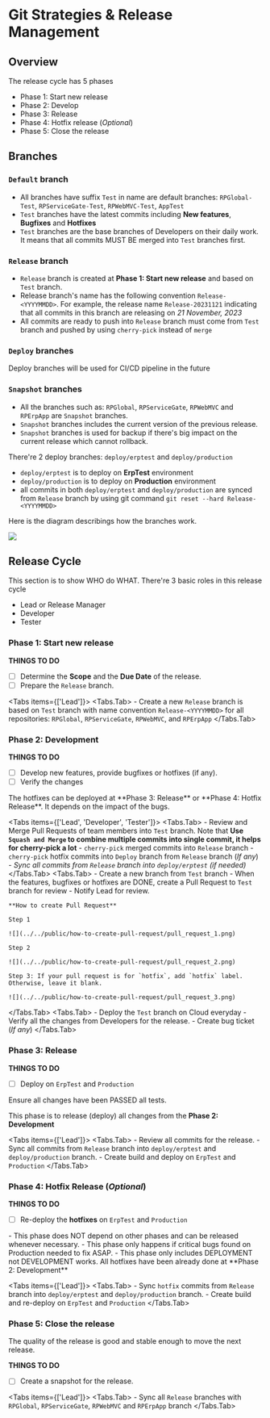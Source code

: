 
# Git Strategies & Release Management

## Overview

The release cycle has 5 phases

- Phase 1: Start new release
- Phase 2: Develop
- Phase 3: Release
- Phase 4: Hotfix release (*Optional*)
- Phase 5: Close the release

## Branches

### `Default` branch

- All branches have suffix `Test` in name are default branches: `RPGlobal-Test`, `RPServiceGate-Test`, `RPWebMVC-Test`, `AppTest`
- `Test` branches have the latest commits including **New features**, **Bugfixes** and **Hotfixes**
- `Test` branches are the base branches of Developers on their daily work. It means that all commits MUST BE merged into `Test` branches first.

### `Release` branch

- `Release` branch is created at **Phase 1: Start new release** and based on `Test` branch.
- Release branch's name has the following convention `Release-<YYYYMMDD>`. For example, the release name `Release-20231121` indicating that all commits in this branch are releasing on *21 November, 2023*
- All commits are ready to push into `Release` branch must come from `Test` branch and pushed by using `cherry-pick` instead of `merge`

### `Deploy` branches

<Callout type='info' emoji="📕">
  Deploy branches will be used for CI/CD pipeline in the future
</Callout>

### `Snapshot` branches

- All the branches such as: `RPGlobal`, `RPServiceGate`, `RPWebMVC` and `RPErpApp` are `Snapshot` branches.
- `Snapshot` branches includes the current version of the previous release. 
- `Snapshot` branches is used for backup if there's big impact on the current release which cannot rollback.

There're 2 deploy branches: `deploy/erptest` and `deploy/production`

- `deploy/erptest` is to deploy on **ErpTest** environment
- `deploy/production` is to deploy on **Production** environment
- all commits in both `deploy/erptest` and `deploy/production` are synced from `Release` branch by using git command `git reset --hard Release-<YYYYMMDD>`

Here is the diagram describings how the branches work.

![](../../public/release-management/release-process-overview.png)

## Release Cycle

This section is to show WHO do WHAT. There're 3 basic roles in this release cycle

- Lead or Release Manager
- Developer
- Tester

### Phase 1: Start new release

**THINGS TO DO**

- [ ] Determine the **Scope** and the **Due Date** of the release.  
- [ ] Prepare the `Release` branch.

<Tabs items={['Lead']}>
  <Tabs.Tab>
    - Create a new `Release` branch is based on `Test` branch with name convention `Release-<YYYYMMDD>` for all repositories: `RPGlobal`, `RPServiceGate`, `RPWebMVC`, and `RPErpApp`
  </Tabs.Tab>
</Tabs>

### Phase 2: Development

**THINGS TO DO**
- [ ] Develop new features, provide bugfixes or hotfixes (if any).
- [ ] Verify the changes

<Callout type='warning' emoji="❤️‍🔥">
  The hotfixes can be deployed at **Phase 3: Release** or **Phase 4: Hotfix Release**. It depends on the impact of the bugs.
</Callout>

<Tabs items={['Lead', 'Developer', 'Tester']}>
  <Tabs.Tab>
    - Review and Merge Pull Requests of team members into `Test` branch. Note that **Use `Squash and Merge` to combine multiple commits into single commit, it helps for cherry-pick a lot**
    - `cherry-pick` merged commits into `Release` branch
    - `cherry-pick` hotfix commits into `Deploy` branch from `Release` branch (*If any*)
    - *Sync all commits from `Release` branch into `deploy/erptest` (if needed)*
  </Tabs.Tab>
  <Tabs.Tab>
    - Create a new branch from `Test` branch
    - When the features, bugfixes or hotfixes are DONE, create a Pull Request to `Test` branch for review
    - Notify Lead for review.
    
    **How to create Pull Request**

    Step 1

    ![](../../public/how-to-create-pull-request/pull_request_1.png)

    Step 2

    ![](../../public/how-to-create-pull-request/pull_request_2.png)

    Step 3: If your pull request is for `hotfix`, add `hotfix` label. Otherwise, leave it blank.

    ![](../../public/how-to-create-pull-request/pull_request_3.png)

  </Tabs.Tab>
  <Tabs.Tab>
    - Deploy the `Test` branch on Cloud everyday
    - Verify all the changes from Developers for the release.
    - Create bug ticket (*If any*)
  </Tabs.Tab>
</Tabs>

### Phase 3: Release

**THINGS TO DO**
- [ ] Deploy on `ErpTest` and `Production`

<Callout type='info' emoji="✅">
  Ensure all changes have been PASSED all tests.
</Callout>

This phase is to release (deploy) all changes from the **Phase 2: Development**

<Tabs items={['Lead']}>
  <Tabs.Tab>
    - Review all commits for the release.
    - Sync all commits from `Release` branch into `deploy/erptest` and `deploy/production` branch.
    - Create build and deploy on `ErpTest` and `Production`
  </Tabs.Tab>
</Tabs>

### Phase 4: Hotfix Release (*Optional*)

**THINGS TO DO**
- [ ] Re-deploy the **hotfixes** on `ErpTest` and `Production`

<Callout type='warning' emoji="❤️‍🔥">
  - This phase does NOT depend on other phases and can be released whenever necessary.
  - This phase only happens if critical bugs found on Production needed to fix ASAP.
  - This phase only includes DEPLOYMENT not DEVELOPMENT works. All hotfixes have been already done at **Phase 2: Development**
</Callout>

<Tabs items={['Lead']}>
  <Tabs.Tab>
    - Sync `hotfix` commits from `Release` branch into `deploy/erptest` and `deploy/production` branch.
    - Create build and re-deploy on `ErpTest` and `Production`
  </Tabs.Tab>
</Tabs>

### Phase 5: Close the release

The quality of the release is good and stable enough to move the next release.

**THINGS TO DO**
- [ ] Create a snapshot for the release.

<Tabs items={['Lead']}>
  <Tabs.Tab>
    - Sync all `Release` branches with `RPGlobal`, `RPServiceGate`, `RPWebMVC` and `RPErpApp` branch
  </Tabs.Tab>
</Tabs>
